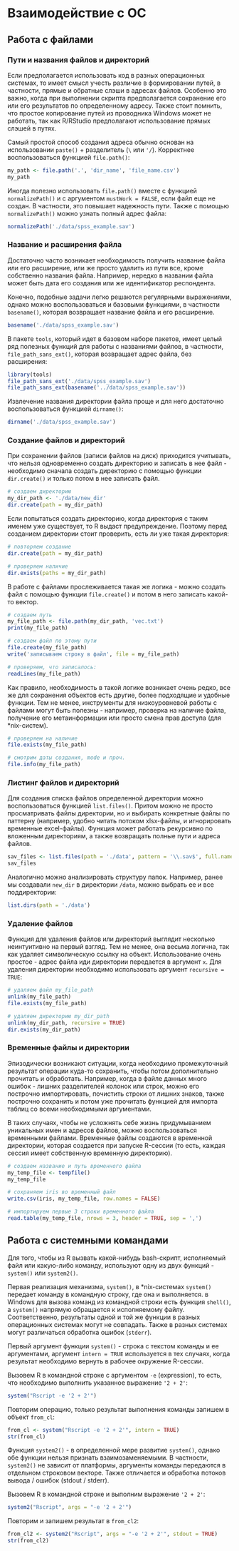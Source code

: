 # Взаимодействие с ОС

## Работа с файлами
### Пути и названия файлов и директорий

Если предполагается использовать код в разных операционных системах, то имеет смысл учесть различие в формировании путей, в частности, прямые и обратные слэши в адресах файлов. Особенно это важно, когда при выполнении скрипта предполагается сохранение его или его результатов по определенному адресу. Также стоит помнить, что простое копирование путей из проводника Windows может не работать, так как R/RStudio предполагают использование прямых слэшей в путях.

Самый простой способ создания адреса обычно основан на использовании `paste()` + разделитель (`\` или `'/`). Корректнее воспользоваться функцией `file.path()`:
```r
my_path <- file.path('.', 'dir_name', 'file_name.csv')
my_path
```

Иногда полезно использовать `file.path()` вместе с функцией `normalizePath()` и с аргументом `mustWork = FALSE`, если файл еще не создан. В частности, это повышает надежность пути. Также с помощью `normalizePath()` можно узнать полный адрес файла:

```r
normalizePath('./data/spss_example.sav')
```

### Название и расширения файла
Достаточно часто возникает необходимость получить название файла или его расширение, или же просто удалить из пути все, кроме собственно названия файла. Например, нередко в названии файла может быть дата его создания или же идентификатор респондента.

Конечно, подобные задачи легко решаются регулярными выражениями, однако можно воспользоваться и базовыми функциями, в частности `basename()`, которая возвращает название файла и его расширение.
```r
basename('./data/spss_example.sav')
```

В пакете `tools`, который идет в базовом наборе пакетов, имеет целый ряд полезных функций для работы с названиями файлов, в частности, `file_path_sans_ext()`, которая возвращает адрес файла, без расширения:
```r
library(tools)
file_path_sans_ext('./data/spss_example.sav')
file_path_sans_ext(basename('../data/spss_example.sav'))
```

Извлечение названия директории файла проще и для него достаточно воспользоваться функцией `dirname()`:
```r
dirname('./data/spss_example.sav')
```

### Создание файлов и директорий
При сохранении файлов (записи файлов на диск) приходится учитывать, что нельзя одновременно создать директорию и записать в нее файл - необходимо сначала создать директорию с помощью функции `dir.create()` и только потом в нее записать файл. 

```r
# создаем директорию
my_dir_path <- './data/new_dir'
dir.create(path = my_dir_path)
```

Если попытаться создать директорию, когда директория с таким именем уже существует, то R выдаст предупреждение. Поэтому перед созданием директории стоит проверить, есть ли уже такая директория:
```r
# повторяем создание
dir.create(path = my_dir_path)

# проверяем наличие
dir.exists(paths = my_dir_path)
```

В работе с файлами прослеживается такая же логика - можно создать файл с помощью функции `file.create()` и потом в него записать какой-то вектор. 
```r
# создаем путь 
my_file_path <- file.path(my_dir_path, 'vec.txt')
print(my_file_path)

# создаем файл по этому пути
file.create(my_file_path)
write('записываем строку в файл', file = my_file_path)

# проверяем, что записалось:
readLines(my_file_path)
```

Как правило, необходимость в такой логике возникает очень редко, все же для сохранения объектов есть другие, более подходящие и удобные функции. Тем не менее, инструменты для низкоуровневой работы с файлами могут быть полезны - например, проверка на наличие файла, получение его метаинформации или просто смена прав доступа (для *nix-систем).

```r
# проверяем на наличие
file.exists(my_file_path)

# смотрим даты создания, mode и проч.
file.info(my_file_path)
```

### Листинг файлов и директорий
Для создания списка файлов определенной директории можно воспользоваться функцией `list.files()`. Притом можно не просто просматривать файлы директории, но и выбирать конкретные файлы по паттерну (например, удобно читать потоком xlsx-файлы, и игнорировать временные excel-файлы). Функция может работать рекурсивно по вложенным директориям, а также возвращать полные пути и адреса файлов.
```r
sav_files <- list.files(path = './data', pattern = '\\.sav$', full.names = TRUE)
sav_files
```

Аналогично можно анализировать структуру папок. Например, ранее мы создавали `new_dir` в директории `/data`, можно выбрать ее и все поддиректории:
```r
list.dirs(path = './data')
```


### Удаление файлов
Функция для удаления файлов или директорий выглядит несколько неинтуитивно на первый взгляд. Тем не менее, она весьма логична, так как удаляет символическую ссылку на объект.
Использование очень простое - адрес файла иди директории передается в аргумент `x`. Для удаления директории необходимо использовать аргумент `recursive = TRUE`:
```r
# удаляем файл my_file_path
unlink(my_file_path)
file.exists(my_file_path)

# удаляем директорию my_dir_path
unlink(my_dir_path, recursive = TRUE)
dir.exists(my_dir_path)
```

### Временные файлы и директории
Эпизодически возникают ситуации, когда необходимо промежуточный результат операции куда-то сохранить, чтобы потом дополнительно прочитать и обработать. Например, когда в файле данных много ошибок - лишних разделителей колонок или строк, можно его построчно импортировать, почистить строки от лишних знаков, также построчно сохранить и потом уже прочитать функцией для импорта таблиц со всеми необходимыми аргументами.

В таких случаях, чтобы не усложнять себе жизнь придумыванием уникальных имен и адресов файлов, можно воспользоваться временными файлами. Временные файлы создаются в временной директории, которая создается при запуске R-сессии (то есть, каждая сессия имеет собственную временную директорию).

```r
# создаем название и путь временного файла
my_temp_file <- tempfile()
my_temp_file

# сохраняем iris во временный файл
write.csv(iris, my_temp_file, row.names = FALSE)

# импортируем первые 3 строки временного файла
read.table(my_temp_file, nrows = 3, header = TRUE, sep = ',')
```


## Работа с системными командами
Для того, чтобы из R вызвать какой-нибудь bash-скрипт, исполняемый файл или какую-либо команду, используют одну из двух функций - `system()` или `system2()`. 

Первая реализация механизма, `system()`, в \*nix-системах `system()` передает команду в командную строку, где она и выполняется. в Windows для вызова команд из командной строки есть функция `shell()`, а `system()` напрямую обращается к исполняемому файлу. Соответственно, результаты одной и той же функции в разных операционных системах могут не совпадать. Также в разных системах могут различаться обработка ошибок (`stderr`).

Первый аргумент функции `system()` - строка с текстом команды и ее аргументами, аргумент `intern = TRUE` используется в тех случаях, когда результат необходимо вернуть в рабочее окружение R-сессии. 

Вызовем R в командной строке с аргументом `-e` (expression), то есть, что необходимо выполнить указанное выражение `'2 + 2'`:
```r
system("Rscript -e '2 + 2'")
```

Повторим операцию, только результат выполнения команды запишем в объект `from_cl`:
```r
from_cl <- system("Rscript -e '2 + 2'", intern = TRUE)
str(from_cl)
```

Функция `system2()` - в определенной мере развитие `system()`, однако обе функции нельзя признать взаимозаменяемыми. В частности, `system2()` не зависит от платформы, аргументы команды передаются в отдельном строковом векторе. Также отличается и обработка потоков вывода / ошибок (stdout / stderr).

Вызовем R в командной строке и выполним выражение `'2 + 2'`:
```r
system2("Rscript", args = "-e '2 + 2'")
```

Повторим и запишем результат в `from_cl2`:
```r
from_cl2 <- system2("Rscript", args = "-e '2 + 2'", stdout = TRUE)
str(from_cl2)
```
